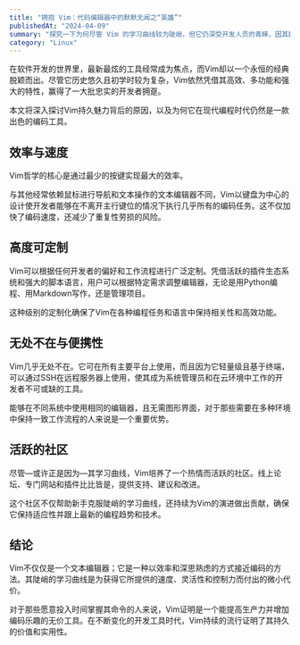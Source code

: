 ```yaml
---
title: "拥抱 Vim：代码编辑器中的默默无闻之“英雄”"
publishedAt: "2024-04-09"
summary: "探究一下为何尽管 Vim 的学习曲线较为陡峭，但它仍深受开发人员的青睐，因其能帮助他们高效、有效地编辑代码。"
category: "Linux"
---
```


在软件开发的世界里，最新最炫的工具经常成为焦点，而Vim却以一个永恒的经典脱颖而出。尽管它历史悠久且初学时较为复杂，Vim依然凭借其高效、多功能和强大的特性，赢得了一大批忠实的开发者拥趸。

本文将深入探讨Vim持久魅力背后的原因，以及为何它在现代编程时代仍然是一款出色的编码工具。

## 效率与速度

Vim哲学的核心是通过最少的按键实现最大的效率。

与其他经常依赖鼠标进行导航和文本操作的文本编辑器不同，Vim以键盘为中心的设计使开发者能够在不离开主行键位的情况下执行几乎所有的编码任务。这不仅加快了编码速度，还减少了重复性劳损的风险。

## 高度可定制

Vim可以根据任何开发者的偏好和工作流程进行广泛定制。凭借活跃的插件生态系统和强大的脚本语言，用户可以根据特定需求调整编辑器，无论是用Python编程、用Markdown写作，还是管理项目。

这种级别的定制化确保了Vim在各种编程任务和语言中保持相关性和高效功能。

## 无处不在与便携性

Vim几乎无处不在。它可在所有主要平台上使用，而且因为它轻量级且基于终端，可以通过SSH在远程服务器上使用，使其成为系统管理员和在云环境中工作的开发者不可或缺的工具。

能够在不同系统中使用相同的编辑器，且无需图形界面，对于那些需要在多种环境中保持一致工作流程的人来说是一个重要优势。

## 活跃的社区

尽管—或许正是因为—其学习曲线，Vim培养了一个热情而活跃的社区。线上论坛、专门网站和插件比比皆是，提供支持、建议和改进。

这个社区不仅帮助新手克服陡峭的学习曲线，还持续为Vim的演进做出贡献，确保它保持适应性并跟上最新的编程趋势和技术。

## 结论

Vim不仅仅是一个文本编辑器；它是一种以效率和深思熟虑的方式接近编码的方法。其陡峭的学习曲线是为获得它所提供的速度、灵活性和控制力而付出的微小代价。

对于那些愿意投入时间掌握其命令的人来说，Vim证明是一个能提高生产力并增加编码乐趣的无价工具。在不断变化的开发工具时代，Vim持续的流行证明了其持久的价值和实用性。

